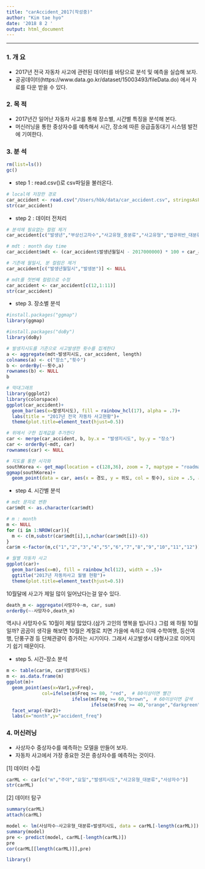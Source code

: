 ```yaml
---
title: "carAccident_2017(작성중)"
author: "Kim tae hyo"
date: '2018 8 2 '
output: html_document
---
```

***

### 1. 개 요
 - 2017년 전국 자동차 사고에 관련된 데이터를 바탕으로 분석 및 예측을 실습해 보자.
 - 공공데이터(https://www.data.go.kr/dataset/15003493/fileData.do) 에서 자료를 다운 받을 수 있다.


### 2. 목 적 
 - 2017년간 일어난 자동차 사고를 통해 장소별, 시간별 특징을 분석해 본다.
 - 머신러닝을 통한 중상자수를 예측해서 시간, 장소에 따른 응급출동대기 시스템 발전에 기여한다. 
 

### 3. 분 석

```r
rm(list=ls())
gc()
```

- step 1 : read.csv()로 csv파일을 불러온다.
```r
# local에 저장한 경로
car_accident <- read.csv("/Users/hbk/data/car_accident.csv", stringsAsFactors = FALSE)
str(car_accident)
```

- step 2 : 데이터 전처리
```r
# 분석에 필요없는 컬럼 제거
car_accident[c("발생년","부상신고자수","사고유형_중분류","사고유형","법규위반_대분류","법규위반","도로형태_대분류","도로형태","당사자종별_1당_대분류","당사자종별_1당","당사자종별_2당_대분류","당사자종별_2당","발생위치X_UTMK","발생위치Y_UTMK")] <- NULL

# mdt : month day time
car_accident$mdt <- (car_accident$발생년월일시 - 2017000000) * 100 + car_accident$발생분

# 기존에 월일시, 분 컬럼은 제거
car_accident[c("발생년월일시","발생분")] <- NULL

# mdt를 첫번째 컬럼으로 수정 
car_accident <- car_accident[c(12,1:11)]
str(car_accident)
```

- step 3. 장소별 분석
```r
#install.packages("ggmap")
library(ggmap)
```

```r
#install.packages("doBy")
library(doBy)
```

```r
# 발생지시도를 기준으로 사고발생한 횟수를 집계한다
a <- aggregate(mdt~발생지시도, car_accident, length)
colnames(a) <- c("장소","횟수")
b <- orderBy(~-횟수,a)
rownames(b) <- NULL
b
```

```r
# 막대그래프
library(ggplot2)
library(colorspace)
ggplot(car_accident)+
  geom_bar(aes(x=발생지시도), fill = rainbow_hcl(17), alpha = .7)+
  labs(title = "2017년 전국 자동차 사고현황")+
  theme(plot.title=element_text(hjust=0.5))
```

```r
# 위에서 구한 집계값을 추가한다
car <- merge(car_accident, b, by.x = "발생지시도", by.y = "장소")
car <- orderBy(~mdt, car)
rownames(car) <- NULL
```

```r
# 지도를 통한 시각화
southKorea <- get_map(location = c(128,36), zoom = 7, maptype = "roadmap", color = "bw")
ggmap(southKorea)+
  geom_point(data = car, aes(x = 경도, y = 위도, col = 횟수), size = .5, alpha = .5)
```

- step 4. 시간별 분석
```r
# mdt 문자로 변환
car$mdt <- as.character(car$mdt)

# m : month
m <- NULL
for (i in 1:NROW(car)){
  m <- c(m,substr(car$mdt[i],1,nchar(car$mdt[i])-6))
}
car$m <-factor(m,c("1","2","3","4","5","6","7","8","9","10","11","12"))
```

```r
# 월별 자동차 사고
ggplot(car)+
  geom_bar(aes(x=m), fill = rainbow_hcl(12), width = .5)+
  ggtitle("2017년 자동차사고 월별 현황")+
  theme(plot.title=element_text(hjust=0.5))
```

10월달에 사고가 제일 많이 일어났다는걸 알수 있다.
```r
death_m <- aggregate(사망자수~m, car, sum)
orderBy(~-사망자수,death_m)
```

역시나 사망자수도 10월이 제일 많았다.(삼가 고인의 명복을 빕니다.)
그럼 왜 하필 10월일까? 곰곰이 생각을 해보면 10월은 계절로 치면 가을에 속하고 이때
수학여행, 등산여행, 단풍구경 등 단체관광이 증가하는 시기이다. 그래서 사고발생시 대형사고로
이어지기 쉽기 때문이다.

- step 5. 시간-장소 분석
```r
m <- table(car$m, car$발생지시도)
m <- as.data.frame(m)
ggplot(m)+
  geom_point(aes(x=Var1,y=Freq), 
             col=ifelse(m$Freq >= 80, "red",  # 80이상이면 빨간
                        ifelse(m$Freq >= 60,"brown",  # 60이상이면 갈색
                               ifelse(m$Freq >= 40,"orange","darkgreen"))))+  # 40이상이면 오렌지
  facet_wrap(~Var2)+
  labs(x="month",y="accident_freq")
```


### 4. 머신러닝
- 사상자수 중상자수를 예측하는 모델을 만들어 보자.
- 자동차 사고에서 가장 중요한 것은 중상자수를 예측하는 것이다.

[1] 데이터 수집
```r
carML <- car[c("m","주야","요일","발생지시도","사고유형_대분류","사상자수")]
str(carML)
```

[2] 데이터 탐구
```r
summary(carML)
attach(carML)
```

```r
model <- lm(사상자수~사고유형_대분류+발생지시도, data = carML[-length(carML)])
summary(model)
pre <- predict(model, carML[-length(carML)])
pre
cor(carML[[length(carML)]],pre)
```

```r
library()
```

